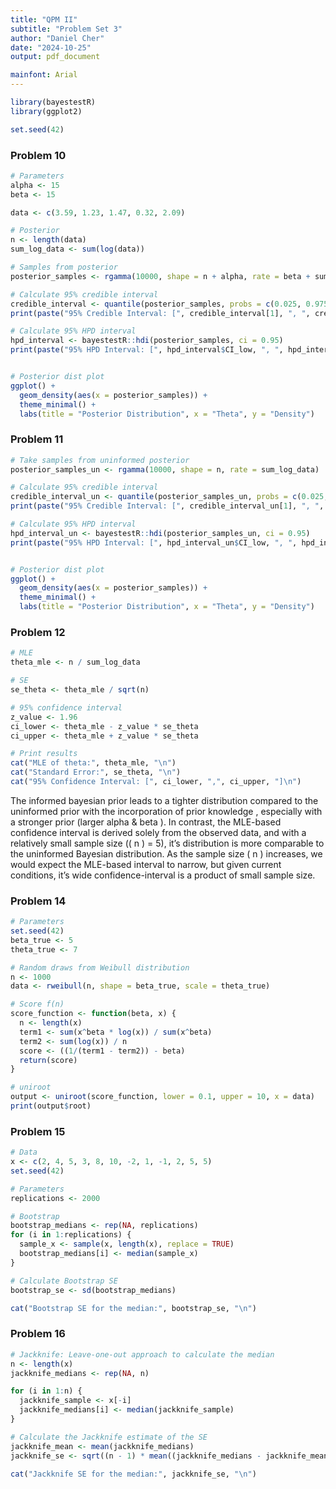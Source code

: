 ```yaml
---
title: "QPM II"
subtitle: "Problem Set 3"
author: "Daniel Cher"
date: "2024-10-25"
output: pdf_document

mainfont: Arial
---
```


```r

library(bayestestR)
library(ggplot2)

set.seed(42)
```

### Problem 10

```r

# Parameters
alpha <- 15
beta <- 15

data <- c(3.59, 1.23, 1.47, 0.32, 2.09)

# Posterior
n <- length(data)
sum_log_data <- sum(log(data))

# Samples from posterior
posterior_samples <- rgamma(10000, shape = n + alpha, rate = beta + sum_log_data)

# Calculate 95% credible interval
credible_interval <- quantile(posterior_samples, probs = c(0.025, 0.975))
print(paste("95% Credible Interval: [", credible_interval[1], ", ", credible_interval[2], "]", sep = ""))

# Calculate 95% HPD interval
hpd_interval <- bayestestR::hdi(posterior_samples, ci = 0.95)
print(paste("95% HPD Interval: [", hpd_interval$CI_low, ", ", hpd_interval$CI_high, "]", sep = ""))


# Posterior dist plot
ggplot() + 
  geom_density(aes(x = posterior_samples)) + 
  theme_minimal() +
  labs(title = "Posterior Distribution", x = "Theta", y = "Density")
```

### Problem 11

```r


# Take samples from uninformed posterior
posterior_samples_un <- rgamma(10000, shape = n, rate = sum_log_data)

# Calculate 95% credible interval
credible_interval_un <- quantile(posterior_samples_un, probs = c(0.025, 0.975))
print(paste("95% Credible Interval: [", credible_interval_un[1], ", ", credible_interval_un[2], "]", sep = ""))

# Calculate 95% HPD interval
hpd_interval_un <- bayestestR::hdi(posterior_samples_un, ci = 0.95)
print(paste("95% HPD Interval: [", hpd_interval_un$CI_low, ", ", hpd_interval_un$CI_high, "]", sep = ""))


# Posterior dist plot
ggplot() + 
  geom_density(aes(x = posterior_samples)) + 
  theme_minimal() +
  labs(title = "Posterior Distribution", x = "Theta", y = "Density")
```

### Problem 12

```r

# MLE
theta_mle <- n / sum_log_data

# SE
se_theta <- theta_mle / sqrt(n)

# 95% confidence interval
z_value <- 1.96  
ci_lower <- theta_mle - z_value * se_theta
ci_upper <- theta_mle + z_value * se_theta

# Print results
cat("MLE of theta:", theta_mle, "\n")
cat("Standard Error:", se_theta, "\n")
cat("95% Confidence Interval: [", ci_lower, ",", ci_upper, "]\n")
```

The informed bayesian prior leads to a tighter distribution compared to the uninformed prior with the incorporation of prior knowledge , especially with a stronger prior (larger alpha & beta ). In contrast, the MLE-based confidence interval is derived solely from the observed data, and with a relatively small sample size (\( n \) = 5), it's distribution is more comparable to the uninformed Bayesian distribution. As the sample size \( n \) increases, we would expect the MLE-based interval to narrow, but given current conditions, it's wide confidence-interval is a product of small sample size.

### Problem 14

```r

# Parameters
set.seed(42)
beta_true <- 5
theta_true <- 7

# Random draws from Weibull distribution
n <- 1000
data <- rweibull(n, shape = beta_true, scale = theta_true)

# Score f(n)
score_function <- function(beta, x) {
  n <- length(x)
  term1 <- sum(x^beta * log(x)) / sum(x^beta)
  term2 <- sum(log(x)) / n
  score <- ((1/(term1 - term2)) - beta) 
  return(score)
}

# uniroot
output <- uniroot(score_function, lower = 0.1, upper = 10, x = data)
print(output$root)
```

### Problem 15

```r

# Data
x <- c(2, 4, 5, 3, 8, 10, -2, 1, -1, 2, 5, 5)
set.seed(42)

# Parameters
replications <- 2000

# Bootstrap
bootstrap_medians <- rep(NA, replications)
for (i in 1:replications) {
  sample_x <- sample(x, length(x), replace = TRUE)
  bootstrap_medians[i] <- median(sample_x)
}

# Calculate Bootstrap SE
bootstrap_se <- sd(bootstrap_medians)

cat("Bootstrap SE for the median:", bootstrap_se, "\n")


```

### Problem 16

```r

# Jackknife: Leave-one-out approach to calculate the median
n <- length(x)
jackknife_medians <- rep(NA, n)

for (i in 1:n) {
  jackknife_sample <- x[-i]
  jackknife_medians[i] <- median(jackknife_sample)
}

# Calculate the Jackknife estimate of the SE
jackknife_mean <- mean(jackknife_medians)
jackknife_se <- sqrt((n - 1) * mean((jackknife_medians - jackknife_mean)^2))

cat("Jackknife SE for the median:", jackknife_se, "\n")


```

